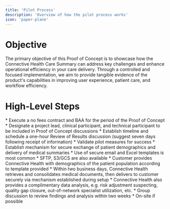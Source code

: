```yaml
---
title: 'Pilot Process'
description: 'Overview of how the pilot process works'
icon: 'paper-plane'
---
```


# Objective
The primary objective of this Proof of Concept is to showcase how the Connective Health Care Summary can address key challenges and enhance operational efficiency in your care delivery. Through a controlled and focused implementation, we aim to provide tangible evidence of the product's capabilities in improving user experience, patient care, and workflow efficiency.

# High-Level Steps

<Steps>
    <Step title="Complete contract / BAA">
        * Execute a no fees contract and BAA for the period of the Proof of Concept
    </Step>
    <Step title="Set up Proof of Concept">
        * Designate a project lead, clinical participant, and technical participant to be included in Proof of Concept discussions
        * Establish timeline and schedule a one-hour Review of Results discussion (suggest seven days following receipt of information)
        * Validate pilot measures for success
        * Establish mechanism for secure exchange of patient demographics and delivery of medical summaries
            * Use of secure email and Excel templates is most common
            * SFTP, S3/GCS are also available
    </Step>
    <Step title="Execute Proof of Concept">
        * Customer provides Connective Health with demographics of the patient population according to template provided
        * Within two business days, Connective Health retrieves and consolidates medical documents, then delivers to customer securely via mechanism established during setup
        * Connective Health also provides a complimentary data analysis, e.g. risk adjustment suspecting, quality gap closure, out-of-network specialist utilization, etc.
    </Step>
    <Step title="Review Results">
        * Group discussion to review findings and analysis within two weeks
        * On-site if possible
    </Step>
</Steps>